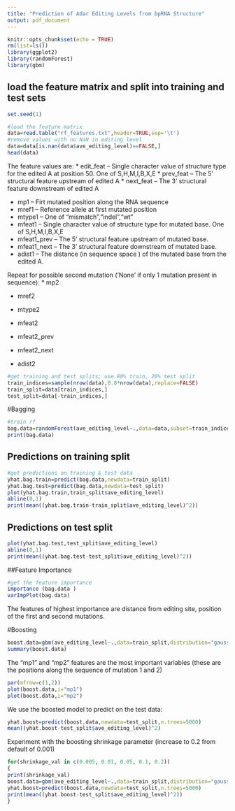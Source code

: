 ```yaml
---
title: "Prediction of Adar Editing Levels from bpRNA Structure"
output: pdf_document
---
```


```r
knitr::opts_chunk$set(echo = TRUE)
rm(list=ls())
library(ggplot2)
library(randomForest)
library(gbm)
```

## load the feature matrix and split into training and test sets 
```r
set.seed(1)

#load the feature matrix 
data=read.table("rf_features.txt",header=TRUE,sep='\t')
#remove values with no NaN in editing level
data=data[is.nan(data$ave_editing_level)==FALSE,]
head(data)
```
The feature values are: 
* edit_feat -- Single character value of structure type for the edited A at position 50. One of S,H,M,I,B,X,E
* prev_feat -- The 5' structural feature upstream of edited A 
* next_feat -- The 3' structural feature downstream of edited  A 

* mp1 -- Firt mutated position along the RNA sequence 
* mref1 -- Reference allele at first mutated position 
* mtype1 -- One of "mismatch","indel","wt"
* mfeat1 -- Single character value of structure type for mutated base. One of S,H,M,I,B,X,E
* mfeat1_prev -- The 5' structural feature upstream of mutated base. 
* mfeat1_next -- The 3' structural feature downstream of mutated base. 
* adist1 -- The distance (in sequence space ) of the mutated base from the edited A. 

Repeat for possible second mutation ('None' if only 1 mutation present in sequence):
* mp2 

* mref2 

* mtype2 

* mfeat2 

* mfeat2_prev 

* mfeat2_next

* adist2 

```r
#get training and test splits; use 80% train, 20% test split  
train_indices=sample(nrow(data),0.8*nrow(data),replace=FALSE)
train_split=data[train_indices,]
test_split=data[-train_indices,]

```
#Bagging 
```r
#train rf 
bag.data=randomForest(ave_editing_level~.,data=data,subset=train_indices,mtry=19,importance=TRUE)
print(bag.data)
```

## Predictions on training split 
```r
#get predictions on training & test data 
yhat.bag.train=predict(bag.data,newdata=train_split)
yhat.bag.test=predict(bag.data,newdata=test_split)
plot(yhat.bag.train,train_split$ave_editing_level)
abline(0,1)
print(mean((yhat.bag.train-train_split$ave_editing_level)^2))
```

## Predictions on test split 
```r

plot(yhat.bag.test,test_split$ave_editing_level)
abline(0,1)
print(mean((yhat.bag.test-test_split$ave_editing_level)^2))
```

##Feature Importance 
```r

#get the feature importance 
importance (bag.data )
varImpPlot(bag.data)
```
The features of highest importance are distance from editing site, position of the first and second mutations. 

#Boosting 
```r
boost.data=gbm(ave_editing_level~.,data=train_split,distribution="gaussian",n.trees=5000,interaction.depth = 4)
summary(boost.data)
```
The "mp1" and "mp2" features are the most important variables (these are the positions along the sequence of mutation 1 and 2)

```r
par(mfrow=c(1,2))
plot(boost.data,i="mp1")
plot(boost.data,i="mp2")
```
We use the boosted model to predict on the test data: 

```r
yhat.boost=predict(boost.data,newdata=test_split,n.trees=5000)
mean((yhat.boost-test_split$ave_editing_level)^2)
```
Experiment with the boosting shrinkage parameter (increase to 0.2 from default of 0.001)

```r
for(shrinkage_val in c(0.005, 0.01, 0.05, 0.1, 0.2))
{
print(shrinkage_val)
boost.data=gbm(ave_editing_level~.,data=train_split,distribution="gaussian",n.trees=5000,interaction.depth=4,shrinkage=shrinkage_val,verbose=F)
yhat.boost=predict(boost.data,newdata=test_split,n.trees=5000)
print(mean((yhat.boost-test_split$ave_editing_level)^2))
}
```
